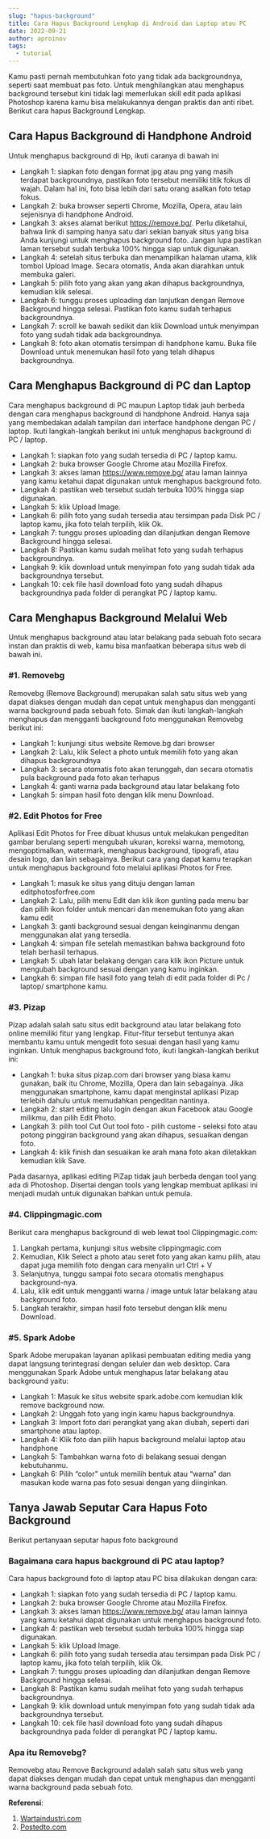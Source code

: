 ```yaml
---
slug: "hapus-background"
title: Cara Hapus Background Lengkap di Android dan Laptop atau PC
date: 2022-09-21
author: aproinov
tags:
  - tutorial
---
```


Kamu pasti pernah membutuhkan foto yang tidak ada backgroundnya, seperti saat membuat pas foto. Untuk menghilangkan atau menghapus background tersebut kini tidak lagi memerlukan skill edit pada aplikasi Photoshop karena kamu bisa melakukannya dengan praktis dan anti ribet. Berikut cara hapus Background Lengkap.

## Cara Hapus Background di Handphone Android

Untuk menghapus background di Hp, ikuti caranya di bawah ini

- Langkah 1: siapkan foto dengan format  jpg atau png yang masih terdapat backgroundnya,  pastikan foto tersebut memiliki titik fokus di wajah. Dalam hal ini, foto bisa lebih dari satu orang asalkan foto tetap fokus.
- Langkah 2: buka browser seperti Chrome, Mozilla, Opera, atau lain sejenisnya di handphone Android.
- Langkah 3: akses alamat berikut https://remove.bg/. Perlu diketahui, bahwa link di samping hanya satu dari sekian banyak situs yang bisa Anda kunjungi untuk menghapus background foto. Jangan lupa pastikan laman tersebut sudah terbuka 100% hingga siap untuk digunakan.
- Langkah 4: setelah situs terbuka dan menampilkan halaman utama, klik tombol Upload Image. Secara otomatis, Anda akan diarahkan untuk membuka galeri.
- Langkah 5: pilih foto yang akan yang akan dihapus backgroundnya, kemudian klik selesai.
- Langkah 6: tunggu proses uploading dan lanjutkan dengan Remove Background hingga selesai. Pastikan foto kamu sudah terhapus backgroundnya.
- Langkah 7: scroll ke bawah sedikit dan klik Download untuk menyimpan foto yang sudah tidak ada backgroundnya. 
- Langkah 8: foto akan otomatis tersimpan di handphone kamu. Buka file Download untuk menemukan hasil foto yang telah dihapus backgroundnya.

## Cara Menghapus Background di PC dan Laptop

Cara menghapus background di PC maupun Laptop  tidak jauh berbeda dengan cara menghapus background di handphone Android. Hanya saja yang membedakan adalah tampilan dari interface handphone dengan PC / laptop. Ikuti langkah-langkah berikut ini untuk menghapus background di PC / laptop.

- Langkah 1: siapkan foto yang sudah tersedia di PC / laptop kamu.
- Langkah 2: buka browser Google Chrome atau Mozilla Firefox.
- Langkah 3: akses laman https://www.remove.bg/ atau laman lainnya yang kamu ketahui dapat digunakan untuk menghapus background foto.
- Langkah 4: pastikan web tersebut sudah terbuka 100% hingga siap digunakan.
- Langkah 5: klik Upload Image.
- Langkah 6: pilih foto yang sudah tersedia atau tersimpan pada Disk PC / laptop kamu, jika foto telah terpilih, klik Ok.
- Langkah 7: tunggu proses uploading dan dilanjutkan dengan Remove Background hingga selesai. 
- Langkah 8: Pastikan kamu sudah melihat foto yang sudah terhapus backgroundnya.
- Langkah 9: klik download untuk menyimpan foto yang sudah tidak ada backgroundnya tersebut.
- Langkah 10: cek file hasil download foto yang sudah dihapus backgroundnya pada folder di perangkat PC / laptop kamu.

## Cara Menghapus Background Melalui Web

Untuk menghapus background atau latar belakang pada sebuah foto secara instan dan praktis di web, kamu bisa manfaatkan  beberapa situs web di bawah ini. 

### #1. Removebg

Removebg (Remove Background) merupakan salah satu situs web yang dapat diakses dengan mudah dan cepat untuk menghapus dan mengganti warna background pada sebuah foto. Simak dan ikuti langkah-langkah menghapus dan mengganti background foto menggunakan Removebg berikut ini:

- Langkah 1: kunjungi situs website Remove.bg  dari browser
- Langkah 2: Lalu, klik Select a photo untuk memilih foto yang akan dihapus backgroundnya
- Langkah 3: secara otomatis foto akan terunggah, dan secara otomatis pula background pada foto akan terhapus
- Langkah 4: ganti warna pada background atau latar belakang foto
- Langkah 5: simpan hasil foto dengan klik menu Download.

### #2. Edit Photos for Free

Aplikasi Edit Photos for Free dibuat khusus untuk melakukan pengeditan gambar berulang seperti mengubah ukuran, koreksi warna, memotong, mengoptimalkan, watermark, menghapus background, tipografi, atau desain logo, dan lain sebagainya. Berikut cara yang dapat kamu terapkan untuk menghapus background foto melalui aplikasi Photos for Free.

- Langkah 1: masuk ke situs yang dituju dengan laman editphotosforfree.com
- Langkah 2: Lalu, pilih menu Edit dan klik ikon gunting pada menu bar dan pilih ikon folder untuk mencari dan menemukan foto yang akan kamu edit
- Langkah 3: ganti background sesuai dengan keinginanmu dengan menggunakan alat yang tersedia.
- Langkah 4: simpan file setelah memastikan bahwa background foto telah berhasil terhapus.
- Langkah 5: ubah latar belakang dengan cara klik ikon Picture untuk mengubah background sesuai dengan yang kamu inginkan.
- Langkah 6: simpan file hasil foto yang telah di edit pada folder di Pc / laptop/ smartphone kamu.

### #3. Pizap

Pizap adalah salah satu situs edit background atau latar belakang foto online memiliki fitur yang lengkap. Fitur-fitur tersebut tentunya akan membantu kamu untuk mengedit foto sesuai dengan hasil yang kamu inginkan. Untuk menghapus background foto, ikuti langkah-langkah berikut ini:

- Langkah 1: buka situs pizap.com dari browser yang biasa kamu gunakan, baik itu Chrome, Mozilla, Opera dan lain sebagainya. Jika menggunakan smartphone, kamu dapat menginstal aplikasi Pizap terlebih dahulu untuk memudahkan pengeditan nantinya.
- Langkah 2: start editing lalu login dengan akun Facebook atau Google milikmu, dan pilih Edit Photo.
- Langkah 3: pilih tool Cut Out tool foto - pilih custome - seleksi foto atau potong pinggiran background yang akan dihapus, sesuaikan dengan foto.
- Langkah 4: klik finish dan sesuaikan ke arah mana foto akan diletakkan kemudian klik Save.

Pada dasarnya, aplikasi editing PiZap tidak jauh berbeda dengan tool yang ada di Photoshop. Disertai dengan tools yang lengkap membuat aplikasi ini menjadi mudah untuk digunakan bahkan untuk pemula. 

### #4. Clippingmagic.com

Berikut cara menghapus background di web lewat tool Clippingmagic.com:

1. Langkah pertama, kunjungi situs website clippingmagic.com
2. Kemudian, Klik Select a photo atau seret foto yang akan kamu pilih, atau dapat juga memilih foto dengan cara menyalin url Ctrl + V
3. Selanjutnya, tunggu sampai foto secara otomatis menghapus background-nya.
4. Lalu, klik edit untuk mengganti warna / image untuk latar belakang atau background foto.
5. Langkah terakhir, simpan hasil foto tersebut dengan klik menu Download.

### #5. Spark Adobe

Spark Adobe merupakan layanan aplikasi pembuatan editing media yang dapat langsung terintegrasi dengan seluler dan web desktop. Cara menggunakan Spark Adobe untuk menghapus latar belakang atau background yaitu:

- Langkah 1:  Masuk ke situs website spark.adobe.com kemudian klik remove background now.
- Langkah 2: Unggah foto yang ingin kamu hapus backgroundnya.
- Langkah 3: Import foto dari perangkat yang akan diubah, seperti dari smartphone atau laptop. 
- Langkah 4: Klik foto dan pilih hapus background melalui laptop atau handphone
- Langkah 5: Tambahkan warna foto di belakang sesuai dengan kebutuhanmu.
- Langkah 6: Pilih “color” untuk memilih bentuk atau “warna” dan masukan kode warna pas foto sesuai dengan yang diinginkan.

## Tanya Jawab Seputar Cara Hapus Foto Background

Berikut pertanyaan seputar hapus foto background

### Bagaimana cara hapus background di PC atau laptop?

Cara hapus background foto di laptop atau PC bisa dilakukan dengan cara:

- Langkah 1: siapkan foto yang sudah tersedia di PC / laptop kamu.
- Langkah 2: buka browser Google Chrome atau Mozilla Firefox.
- Langkah 3: akses laman https://www.remove.bg/ atau laman lainnya yang kamu ketahui dapat digunakan untuk menghapus background foto.
- Langkah 4: pastikan web tersebut sudah terbuka 100% hingga siap digunakan.
- Langkah 5: klik Upload Image.
- Langkah 6: pilih foto yang sudah tersedia atau tersimpan pada Disk PC / laptop kamu, jika foto telah terpilih, klik Ok.
- Langkah 7: tunggu proses uploading dan dilanjutkan dengan Remove Background hingga selesai. 
- Langkah 8: Pastikan kamu sudah melihat foto yang sudah terhapus backgroundnya.
- Langkah 9: klik download untuk menyimpan foto yang sudah tidak ada backgroundnya tersebut.
- Langkah 10: cek file hasil download foto yang sudah dihapus backgroundnya pada folder di perangkat PC / laptop kamu.

### Apa itu Removebg?

Removebg atau Remove Background adalah salah satu situs web yang dapat diakses dengan mudah dan cepat untuk menghapus dan mengganti warna background pada sebuah foto.

**Referensi**:

1. [Wartaindustri.com](https://www.wartaindustri.com/)
2. [Postedto.com](https://www.postedto.com/)
